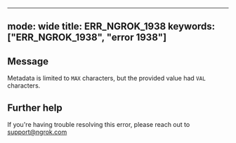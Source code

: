 
---
mode: wide
title: ERR_NGROK_1938
keywords: ["ERR_NGROK_1938", "error 1938"]
---

## Message
Metadata is limited to `MAX` characters, but the provided value had `VAL` characters.




## Further help
If you're having trouble resolving this error, please reach out to [support@ngrok.com](mailto:support@ngrok.com?subject=Help%20with%20ERR_NGROK_1938)

